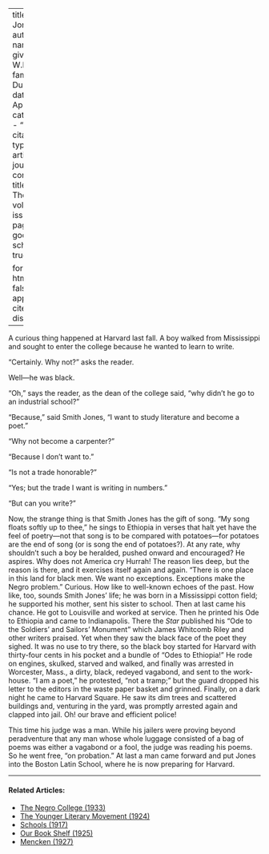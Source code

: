 
---
title: 'Smith Jones'
author:
  - name:
      given: W.E.B.
      family: Du Bois
date: Apr. 1911
categories: 
  - ""
citation: 
  type: article-journal
  container-title: The Crisis
  volume: 1
  issue: 6
  page: 22
google-scholar: true

format:
  html:
    toc: false
    appendix-cite-as: display
---



A curious thing happened at Harvard last fall. A boy walked from Mississippi and sought to enter the college because he wanted to learn to write.

"Certainly. Why not?" asks the reader.

Well---he was black.

"Oh," says the reader, as the dean of the college said, "why didn't he go to an industrial school?"

"Because," said Smith Jones, "I want to study literature and become a poet."

"Why not become a carpenter?" 

"Because I don't want to."

"Is not a trade honorable?"

"Yes; but the trade I want is writing in numbers."

"But can you write?"

Now, the strange thing is that Smith Jones has the gift of song. "My song floats softly up to thee,"
he sings to Ethiopia in verses that halt yet have the feel of poetry---not that song is to be compared with potatoes---for potatoes are the end of song (or is song the end of potatoes?). At any rate, why shouldn't such a boy be heralded, pushed onward and encouraged? He aspires. Why does not America cry Hurrah! The reason lies deep, but the reason is there, and it exercises itself again and again. "There is one place in this land for black men. We want no exceptions. Exceptions make the Negro problem." Curious. How like to well-known echoes of the past. How like, too, sounds Smith Jones' life; he was born in a Mississippi cotton field; he supported his mother, sent his sister to school. Then at last came his chance. He got to Louisville and worked at service. Then he printed his Ode to Ethiopia and came to Indianapolis. There the *Star* published his "Ode to the Soldiers' and Sailors' Monument" which James Whitcomb Riley and other writers praised. Yet when they saw the black face of the poet they sighed. It was no use to try there, so the black boy started for Harvard with thirty-four cents in his pocket and a bundle of "Odes to Ethiopia!" He rode on engines, skulked, starved and walked, and finally was arrested in Worcester, Mass., a dirty, black, redeyed vagabond, and sent to the work-house. "I am a poet," he protested, "not a tramp;" but the guard dropped his letter to the editors in the waste paper basket and grinned. Finally, on a dark night he came to Harvard Square. He saw its dim trees and scattered buildings and, venturing in the yard, was promptly arrested again and clapped into jail. Oh! our brave and efficient police!

This time his judge was a man. While his jailers were proving beyond peradventure that any man whose whole luggage consisted of a bag of poems was either a vagabond or a fool, the judge was reading his poems. So he went free, "on probation." At last a man came forward and put Jones into the Boston Latin School, where he is now preparing for Harvard.

<!-- Similar articles start here -->

<hr>
#### Related Articles:

* [The Negro College (1933)](/Volumes/40/08/negro_college.html)
* [The Younger Literary Movement (1924)](/Volumes/27/04/younger_movement.html)
* [Schools (1917)](/Volumes/13/03/schools.html)
* [Our Book Shelf (1925)](/Volumes/31/01/our_bookshelf.html)
* [Mencken (1927)](/Volumes/34/08/mencken.html)

<!-- Similar articles end here -->
